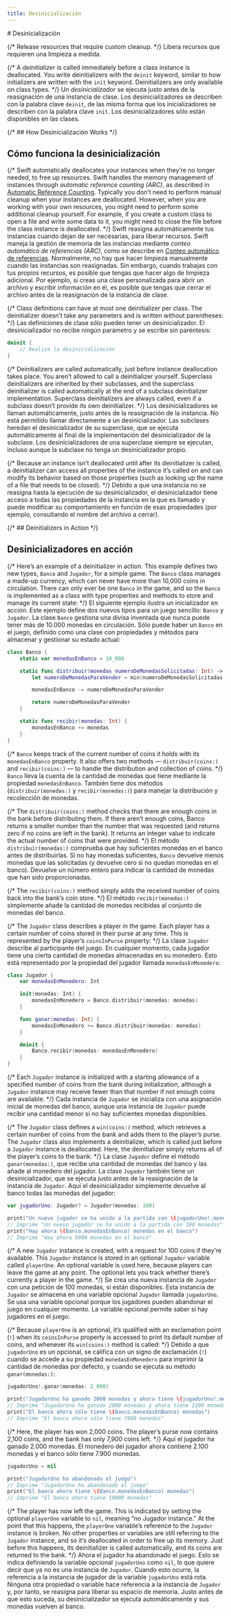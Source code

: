 ```yaml
---
title: Desinicialización
---
```



<Hero>
  # Desinicialización

{/* Release resources that require custom cleanup. */}
Libera recursos que requieren una limpieza a medida.

</Hero>

{/* A _deinitializer_ is called immediately before a class instance is deallocated. You write deinitializers with the `deinit` keyword, similar to how initializers are written with the `init` keyword. Deinitializers are only available on class types. */}
Un _desinicializador_ se ejecuta justo antes de la reasignación de una instancia de clase. Los desinicializadores se describen con la palabra clave `deinit`, de las misma forma que los inicializadores se describen con la palabra clave `init`. Los desinicializadores sólo están disponibles en las clases.

{/* ## How Desinicialización Works */}

## Cómo funciona la desinicialización

{/* Swift automatically deallocates your instances when they’re no longer needed, to free up resources. Swift handles the memory management of instances through _automatic reference counting (ARC)_, as described in [Automatic Reference Counting](./automatic-reference-counting). Typically you don’t need to perform manual cleanup when your instances are deallocated. However, when you are working with your own resources, you might need to perform some additional cleanup yourself. For example, if you create a custom class to open a file and write some data to it, you might need to close the file before the class instance is deallocated. */}
Swift reasigna automáticamente tus instancias cuando dejan de ser necesarias, para liberar recursos. Swift maneja la gestión de memoria de las instancias mediante _conteo automático de referencias (ARC)_, como se describe en [Conteo automático de referencias](./conteo-automatico-de-referencias). Normalmente, no hay que hacer limpieza manualmente cuando las instancias son reasignadas. Sin embargo, cuando trabajas con tus propios recursos, es posible que tengas que hacer algo de limpieza adicional. Por ejemplo, si creas una clase personalizada para abrir un archivo y escribir información en él, es posible que tengas que cerrar el archivo antes de la reasignación de la instancia de clase.

{/* Class definitions can have at most one deinitializer per class. The deinitializer doesn’t take any parameters and is written without parentheses: */}
Las definiciones de clase sólo pueden tener un desinicializador. El desinicializador no recibe ningún parámetro y se escribe sin paréntesis:

```swift showLineNumbers
deinit {
    // Realiza la desinicialización
}
```

{/* Deinitializers are called automatically, just before instance deallocation takes place. You aren’t allowed to call a deinitializer yourself. Superclass deinitializers are inherited by their subclasses, and the superclass deinitializer is called automatically at the end of a subclass deinitializer implementation. Superclass deinitializers are always called, even if a subclass doesn’t provide its own deinitializer. */}
Los desinicializadores se llaman automáticamente, justo antes de la reasignación de la instancia. No está permitido llamar directamente a un desinicializador. Las subclases heredan el desinicializador de su superclase, que se ejecuta automáticamente al final de la implementación del desinicializador de la subclase. Los desinicializadores de una superclase siempre se ejecutan, incluso aunque la subclase no tenga un desinicializador propio.

{/* Because an instance isn’t deallocated until after its deinitializer is called, a deinitializer can access all properties of the instance it’s called on and can modify its behavior based on those properties (such as looking up the name of a file that needs to be closed). */}
Debido a que una instancia no se reasigna hasta la ejecución de su desinicializador, el desinicializador tiene acceso a todas las propiedades de la instancia en la que es llamado y puede modificar su comportamiento en función de esas propiedades (por ejemplo, consultando el nombre del archivo a cerrar).

{/* ## Deinitializers in Action */}

## Desinicializadores en acción

{/* Here’s an example of a deinitializer in action. This example defines two new types, `Banco` and `Jugador`, for a simple game. The `Banco` class manages a made-up currency, which can never have more than 10,000 coins in circulation. There can only ever be one `Banco` in the game, and so the `Banco` is implemented as a class with type properties and methods to store and manage its current state: */}
El siguiente ejemplo ilustra un inicializador en acción. Este ejemplo define dos nuevos tipos para un juego sencillo: `Banco` y `Jugador`. La clase `Banco` gestiona una divisa inventada que nunca puede tener más de 10.000 monedas en circulación. Sólo puede haber un `Banco` en el juego, definido como una clase con propiedades y métodos para almacenar y gestionar su estado actual:

```swift showLineNumbers
class Banco {
    static var monedasEnBanco = 10_000

    static func distribuir(monedas numeroDeMonedasSolicitadas: Int) -> Int {
        let numeroDeMonedasParaVender = min(numeroDeMonedasSolicitadas, monedasEnBanco)

        monedasEnBanco -= numeroDeMonedasParaVender

        return numeroDeMonedasParaVender
    }

    static func recibir(monedas: Int) {
        monedasEnBanco += monedas
    }
}
```

{/* `Banco` keeps track of the current number of coins it holds with its `monedasEnBanco` property. It also offers two methods — `distribuir(coins:)` and `recibir(coins:)` — to handle the distribution and collection of coins. */}
`Banco` lleva la cuenta de la cantidad de monedas que tiene mediante la propiedad `monedasEnBanco`. También tiene dos métodos (`distribuir(monedas:)` y `recibir(monedas:)`) para manejar la distribución y recolección de monedas.

{/* The `distribuir(coins:)` method checks that there are enough coins in the bank before distributing them. If there aren’t enough coins, Banco returns a smaller number than the number that was requested (and returns zero if no coins are left in the bank). It returns an integer value to indicate the actual number of coins that were provided. */}
El método `distribuir(monedas:)` comprueba que hay suficientes monedas en el banco antes de distribuirlas. Si no hay monedas suficientes, `Banco` devuelve menos monedas que las solicitadas (y devuelve cero si no quedan monedas en el banco). Devuelve un número entero para indicar la cantidad de monedas que han sido proporcionadas.

{/* The `recibir(coins:)` method simply adds the received number of coins back into the bank’s coin store. */}
El método `recibir(monedas:)` simplemente añade la cantidad de monedas recibidas al conjunto de monedas del banco.

{/* The `Jugador` class describes a player in the game. Each player has a certain number of coins stored in their purse at any time. This is represented by the player’s `coinsInPurse` property: */}
La clase `Jugador` describe al participante del juego. En cualquier momento, cada jugador tiene una cierta cantidad de monedas almacenadas en su monedero. Esto está representado por la propiedad del jugador llamada `monedasEnMonedero`:

```swift showLineNumbers
class Jugador {
    var monedasEnMonedero: Int

    init(monedas: Int) {
        monedasEnMonedero = Banco.distribuir(monedas: monedas)
    }

    func ganar(monedas: Int) {
        monedasEnMonedero += Banco.distribuir(monedas: monedas)
    }

    deinit {
        Banco.recibir(monedas: monedasEnMonedero)
    }
}
```

{/* Each `Jugador` instance is initialized with a starting allowance of a specified number of coins from the bank during initialization, although a `Jugador` instance may receive fewer than that number if not enough coins are available. */}
Cada instancia de `Jugador` se inicializa con una asignación inicial de monedas del banco, aunque una instancia de `Jugador` puede recibir una cantidad menor si no hay suficientes monedas disponibles.

{/* The `Jugador` class defines a `win(coins:)` method, which retrieves a certain number of coins from the bank and adds them to the player’s purse. The `Jugador` class also implements a deinitializer, which is called just before a `Jugador` instance is deallocated. Here, the deinitializer simply returns all of the player’s coins to the bank: */}
La clase `Jugador` define el método `ganar(monedas:)`, que recibe una cantidad de monedas del banco y las añade al monedero del jugador. La clase `Jugador` también tiene un desinicializador, que se ejecuta justo antes de la reasignación de la instancia de `Jugador`. Aquí el desinicializador simplemente devuelve al banco todas las monedas del jugador:

```swift showLineNumbers
var jugadorUno: Jugador? = Jugador(monedas: 100)

print("Un nuevo jugador se ha unido a la partida con \(jugadorUno!.monedasEnMonedero) monedas")
// Imprime "Un nuevo jugador se ha unido a la partida con 100 monedas"
print("Hay ahora \(Banco.monedasEnBanco) monedas en el banco")
// Imprime "Hay ahora 9900 monedas en el banco"
```

{/* A new `Jugador` instance is created, with a request for 100 coins if they’re available. This `Jugador` instance is stored in an optional `Jugador` variable called `playerOne`. An optional variable is used here, because players can leave the game at any point. The optional lets you track whether there’s currently a player in the game. */}
Se crea una nueva instancia de `Jugador` con una petición de 100 monedas, si están disponibles. Esta instancia de `Jugador` se almacena en una variable opcional `Jugador` llamada `jugadorUno`. Se usa una variable opcional porque los jugadores pueden abandonar el juego en cualquier momento. La variable opcional permite saber si hay jugadores en el juego.

{/* Because `playerOne` is an optional, it’s qualified with an exclamation point (`!`) when its `coinsInPurse` property is accessed to print its default number of coins, and whenever its `win(coins:)` method is called: */}
Debido a que `jugadorUno` es un opcional, se califica con un signo de exclamación (`!`) cuando se accede a su propiedad `monedasEnMonedero` para imprimir la cantidad de monedas por defecto, y cuando se ejecuta su método `ganar(monedas:)`:

```swift showLineNumbers
jugadorUno!.ganar(monedas: 2_000)

print("JugadorUno ha ganado 2000 monedas y ahora tiene \(jugadorUno!.monedasEnMonedero) monedas")
// Imprime "JugadorUno ha ganado 2000 monedas y ahora tiene 2100 monedas"
print("El banco ahora sólo tiene \(Banco.monedasEnBanco) monedas")
// Imprime "El banco ahora sólo tiene 7900 monedas"
```

{/* Here, the player has won 2,000 coins. The player’s purse now contains 2,100 coins, and the bank has only 7,900 coins left. */}
Aquí el jugador ha ganado 2.000 monedas. El monedero del jugador ahora contiene 2.100 monedas y el banco sólo tiene 7.900 monedas.

```swift showLineNumbers
jugadorUno = nil

print("JugadorUno ha abandonado el juego")
// Imprime "JugadorUno ha abandonado el juego"
print("El banco ahora tiene \(Banco.monedasEnBanco) monedas")
// Imprime "El banco ahora tiene 10000 monedas"
```

{/* The player has now left the game. This is indicated by setting the optional `playerOne` variable to `nil`, meaning “no Jugador instance.” At the point that this happens, the `playerOne` variable’s reference to the `Jugador` instance is broken. No other properties or variables are still referring to the `Jugador` instance, and so it’s deallocated in order to free up its memory. Just before this happens, its deinitializer is called automatically, and its coins are returned to the bank. */}
Ahora el jugador ha abandonado el juego. Esto se indica definiendo la variable opcional `jugadorUno` como `nil`, lo que quiere decir que ya no es una instancia de `Jugador`. Cuando esto ocurre, la referencia a la instancia de jugador de la variable `jugadorUno` está rota. Ninguna otra propiedad o variable hace referencia a la instancia de `Jugador` y, por tanto, se reasigna para liberar su espacio de memoria. Justo antes de que esto suceda, su desinicializador se ejecuta automáticamente y sus monedas vuelven al banco.
